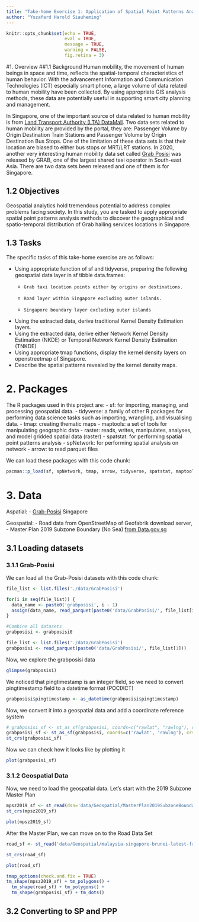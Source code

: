 ```yaml
---
title: "Take-home Exercise 1: Application of Spatial Point Patterns Analysis to discover the geographical distribution of Grab hailing services in Singapore"
author: "Yozafard Harold Siauheming"
---
```


```r
knitr::opts_chunk$set(echo = TRUE, 
                      eval = TRUE,
                      message = TRUE,
                      warning = FALSE,
                      fig.retina = 3)
```

#1. Overview
##1.1 Background
Human mobility, the movement of human beings in space and time, reflects the spatial-temporal characteristics of human behavior. With the advancement Information and Communication Technologies (ICT) especially smart phone, a large volume of data related to human mobility have been collected. By using appropriate GIS analysis methods, these data are potentially useful in supporting smart city planning and management.

In Singapore, one of the important source of data related to human mobility is from [Land Transport Authority (LTA) DataMall](https://datamall.lta.gov.sg/content/datamall/en.html). Two data sets related to human mobility are provided by the portal, they are: Passenger Volume by Origin Destination Train Stations and Passenger Volume by Origin Destination Bus Stops. One of the limitation of these data sets is that their location are biased to either bus stops or MRT/LRT stations. In 2020, another very interesting human mobility data set called [Grab Posisi](https://engineering.grab.com/grab-posisi) was released by GRAB, one of the largest shared taxi operator in South-east Asia. There are two data sets been released and one of them is for Singapore.

## 1.2 Objectives
Geospatial analytics hold tremendous potential to address complex problems facing society. In this study, you are tasked to apply appropriate spatial point patterns analysis methods to discover the geographical and spatio-temporal distribution of Grab hailing services locations in Singapore.

## 1.3 Tasks
The specific tasks of this take-home exercise are as follows:

- Using appropriate function of sf and tidyverse, preparing the following geospatial data layer in sf tibble data.frames:
  -     Grab taxi location points either by origins or destinations.
  -     Road layer within Singapore excluding outer islands.
  -     Singapore boundary layer excluding outer islands
- Using the extracted data, derive traditional Kernel Density Estimation layers.
- Using the extracted data, derive either Network Kernel Density Estimation (NKDE) or Temporal Network Kernel Density Estimation (TNKDE)
- Using appropriate tmap functions, display the kernel density layers on openstreetmap of Singapore.
- Describe the spatial patterns revealed by the kernel density maps.

# 2. Packages
The R packages used in this project are:
- sf: for importing, managing, and processing geospatial data.
- tidyverse: a family of other R packages for performing data science tasks such as importing, wrangling, and visualising data.
- tmap: creating thematic maps
- maptools: a set of tools for manipulating geographic data
- raster: reads, writes, manipulates, analyses, and model gridded spatial data (raster)
- spatstat: for performing spatial point patterns analysis
- spNetwork: for performing spatial analysis on network
- arrow: to read parquet files

We can load these packages with this code chunk:
```r
pacman::p_load(sf, spNetwork, tmap, arrow, tidyverse, spatstat, maptools)
```

# 3. Data
Aspatial:
- [Grab-Posisi](https://engineering.grab.com/grab-posisi) Singapore

Geospatial:
- Road data from OpenStreetMap of Geofabrik download server, 
- Master Plan 2019 Subzone Boundary (No Sea) [from Data.gov.sg](data.gov.sg)

## 3.1 Loading datasets
### 3.1.1 Grab-Posisi
We can load all the Grab-Posisi datasets with this code chunk:
```r
file_list <- list.files('./data/GrabPosisi')

for(i in seq(file_list)) {
  data_name <- paste0('grabposisi', i - 1)
  assign(data_name, read_parquet(paste0('data/GrabPosisi/', file_list[i])))
}

#Combine all datasets
grabposisi <- grabposisi0
```

```r
file_list <- list.files('./data/GrabPosisi')
grabposisi <- read_parquet(paste0('data/GrabPosisi/', file_list[1]))
```

Now, we explore the grabposisi data
```r
glimpse(grabposisi)
```
We noticed that pingtimestamp is an integer field, so we need to convert pingtimestamp field to a datetime format (POCIXCT)
```r
grabposisi$pingtimestamp <- as_datetime(grabposisi$pingtimestamp)
```

Now, we convert it into a geospatial data and add a coordinate reference system
```r
# grabposisi_sf <- st_as_sf(grabposisi, coords=c("rawlat", "rawlng"), crs=4326) |> st_transform(crs=3414)
grabposisi_sf <- st_as_sf(grabposisi, coords=c('rawlat', 'rawlng'), crs=4326)
st_crs(grabposisi_sf)

```
Now we can check how it looks like by plotting it

```r
plot(grabposisi_sf)
```


### 3.1.2 Geospatial Data
Now, we need to load the geospatial data. Let's start with the 2019 Subzone Master Plan
```r
mpsz2019_sf <- st_read(dsn='data/Geospatial/MasterPlan2019SubzoneBoundaryNoSeaGEOJSON.geojson')
st_crs(mpsz2019_sf)
```
```r
plot(mpsz2019_sf)
```

After the Master Plan, we can move on to the Road Data Set

```r
road_sf <- st_read('data/Geospatial/malaysia-singapore-brunei-latest-free.shp', layer='gis_osm_roads_free_1')
```
```r
st_crs(road_sf)
```


```r
plot(road_sf)
```

```r
tmap_options(check.and.fix = TRUE)
tm_shape(mpsz2019_sf) + tm_polygons() +
  tm_shape(road_sf) + tm_polygons() +
  tm_shape(grabposisi_sf) + tm_dots()
```

## 3.2 Converting to SP and PPP


